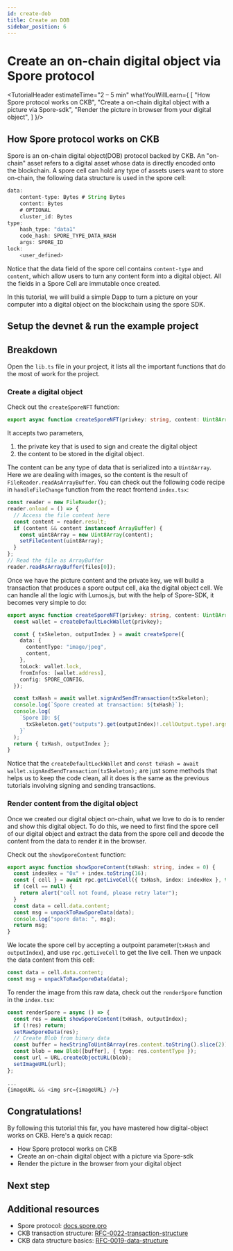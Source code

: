 ```yaml
---
id: create-dob
title: Create an DOB
sidebar_position: 6
---
```


# Create an on-chain digital object via Spore protocol

<TutorialHeader estimateTime="2 – 5 min" whatYouWillLearn={
  [
    "How Spore protocol works on CKB",
    "Create a on-chain digital object with a picture via Spore-sdk",
    "Render the picture in browser from your digital object",
  ]
}/>

## How Spore protocol works on CKB

Spore is an on-chain digital object(DOB) protocol backed by CKB. An "on-chain" asset refers to a digital asset whose data is directly encoded onto the blockchain. A spore cell can hold any type of assets users want to store on-chain, the following data structure is used in the spore cell:

```js
data:
    content-type: Bytes # String Bytes
    content: Bytes
    # OPTIONAL
    cluster_id: Bytes
type:
    hash_type: "data1"
    code_hash: SPORE_TYPE_DATA_HASH
    args: SPORE_ID
lock:
    <user_defined>
```

Notice that the data field of the spore cell contains `content-type` and `content`, which allow users to turn any content form into a digital object. All the fields in a Spore Cell are immutable once created.

In this tutorial, we will build a simple Dapp to turn a picture on your computer into a digital object on the blockchain using the spore SDK.

## Setup the devnet & run the example project

<SetupProject templateName='create-dob' />

## Breakdown

Open the `lib.ts` file in your project, it lists all the important functions that do the most of work for the project.

### Create a digital object

Check out the `createSporeNFT` function:

```ts
export async function createSporeNFT(privkey: string, content: Uint8Array): Promise<{txHash: string, outputIndex: number}>
```

It accepts two parameters, 
1. the private key that is used to sign and create the digital object 
2. the content to be stored in the digital object. 

The content can be any type of data that is serialized into a `Uint8Array`. Here we are dealing with images, so the content is the result of `FileReader.readAsArrayBuffer`. You can check out the following code recipe in `handleFileChange` function from the react frontend `index.tsx`:

```ts
const reader = new FileReader();
reader.onload = () => {
  // Access the file content here
  const content = reader.result;
  if (content && content instanceof ArrayBuffer) {
    const uint8Array = new Uint8Array(content);
    setFileContent(uint8Array);
  }
};
// Read the file as ArrayBuffer
reader.readAsArrayBuffer(files[0]);
```

Once we have the picture content and the private key, we will build a transaction that produces a spore output cell, aka the digital object cell. We can handle all the logic with Lumos.js, but with the help of Spore-SDK, it becomes very simple to do:

```ts
export async function createSporeNFT(privkey: string, content: Uint8Array): Promise<{txHash: string, outputIndex: number}> {
  const wallet = createDefaultLockWallet(privkey);

  const { txSkeleton, outputIndex } = await createSpore({
    data: {
      contentType: "image/jpeg",
      content,
    },
    toLock: wallet.lock,
    fromInfos: [wallet.address],
    config: SPORE_CONFIG,
  });

  const txHash = await wallet.signAndSendTransaction(txSkeleton);
  console.log(`Spore created at transaction: ${txHash}`);
  console.log(
    `Spore ID: ${
      txSkeleton.get("outputs").get(outputIndex)!.cellOutput.type!.args
    }`
  );
  return { txHash, outputIndex };
}
```

Notice that the `createDefaultLockWallet` and `const txHash = await wallet.signAndSendTransaction(txSkeleton);` are just some methods that helps us to keep the code clean, all it does is the same as the previous tutorials involving signing and sending transactions.

### Render content from the digital object

Once we created our digital object on-chain, what we love to do is to render and show this digital object. To do this, we need to first find the spore cell of our digital object and extract the data from the spore cell and decode the content from the data to render it in the browser.

Check out the `showSporeContent` function:

```ts
export async function showSporeContent(txHash: string, index = 0) {
  const indexHex = "0x" + index.toString(16);
  const { cell } = await rpc.getLiveCell({ txHash, index: indexHex }, true);
  if (cell == null) {
    return alert("cell not found, please retry later");
  }
  const data = cell.data.content;
  const msg = unpackToRawSporeData(data);
  console.log("spore data: ", msg);
  return msg;
}
```

We locate the spore cell by accepting a outpoint parameter(`txHash` and `outputIndex`), and use `rpc.getLiveCell` to get the live cell. Then we unpack the data content from this cell:

```ts
const data = cell.data.content;
const msg = unpackToRawSporeData(data);
```

To render the image from this raw data, check out the `renderSpore` function in the `index.tsx`:

```ts
const renderSpore = async () => {
  const res = await showSporeContent(txHash, outputIndex);
  if (!res) return;
  setRawSporeData(res);
  // Create Blob from binary data
  const buffer = hexStringToUint8Array(res.content.toString().slice(2));
  const blob = new Blob([buffer], { type: res.contentType });
  const url = URL.createObjectURL(blob);
  setImageURL(url);
};

...
{imageURL && <img src={imageURL} />}
```

## Congratulations!

By following this tutorial this far, you have mastered how digital-object works on CKB. Here's a quick recap:

- How Spore protocol works on CKB
- Create an on-chain digital object with a picture via Spore-sdk
- Render the picture in the browser from your digital object

## Next step

<SwitchToTestnet />

## Additional resources

- Spore protocol: [docs.spore.pro](https://docs.spore.pro/)
- CKB transaction structure: [RFC-0022-transaction-structure](https://github.com/nervosnetwork/rfcs/blob/master/rfcs/0022-transaction-structure/0022-transaction-structure.md)
- CKB data structure basics: [RFC-0019-data-structure](https://github.com/nervosnetwork/rfcs/blob/master/rfcs/0019-data-structures/0019-data-structures.md)
